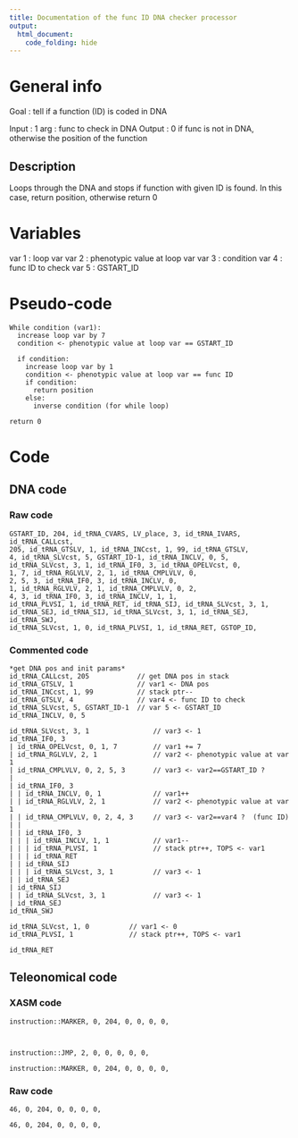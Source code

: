 ```yaml
---
title: Documentation of the func ID DNA checker processor
output: 
  html_document:
    code_folding: hide
---
```



# General info

Goal : tell if a function (ID) is coded in DNA

Input : 1 arg : func to check in DNA
Output : 0 if func is not in DNA, otherwise the position of the function


## Description

Loops through the DNA and stops if function with given ID is found.
In this case, return position, otherwise return 0


# Variables

var 1 : loop var
var 2 : phenotypic value at loop var
var 3 : condition
var 4 : func ID to check
var 5 : GSTART_ID


# Pseudo-code

```pseudo
While condition (var1):
  increase loop var by 7
  condition <- phenotypic value at loop var == GSTART_ID

  if condition:
    increase loop var by 1
    condition <- phenotypic value at loop var == func ID
    if condition:
      return position
    else:
      inverse condition (for while loop)

return 0
```

# Code

## DNA code

### Raw code

```DNA
GSTART_ID, 204, id_tRNA_CVARS, LV_place, 3, id_tRNA_IVARS, id_tRNA_CALLcst, 
205, id_tRNA_GTSLV, 1, id_tRNA_INCcst, 1, 99, id_tRNA_GTSLV, 
4, id_tRNA_SLVcst, 5, GSTART_ID-1, id_tRNA_INCLV, 0, 5, 
id_tRNA_SLVcst, 3, 1, id_tRNA_IF0, 3, id_tRNA_OPELVcst, 0, 
1, 7, id_tRNA_RGLVLV, 2, 1, id_tRNA_CMPLVLV, 0, 
2, 5, 3, id_tRNA_IF0, 3, id_tRNA_INCLV, 0, 
1, id_tRNA_RGLVLV, 2, 1, id_tRNA_CMPLVLV, 0, 2, 
4, 3, id_tRNA_IF0, 3, id_tRNA_INCLV, 1, 1, 
id_tRNA_PLVSI, 1, id_tRNA_RET, id_tRNA_SIJ, id_tRNA_SLVcst, 3, 1, 
id_tRNA_SEJ, id_tRNA_SIJ, id_tRNA_SLVcst, 3, 1, id_tRNA_SEJ, id_tRNA_SWJ, 
id_tRNA_SLVcst, 1, 0, id_tRNA_PLVSI, 1, id_tRNA_RET, GSTOP_ID, 
```


### Commented code

```pseudoDNA
*get DNA pos and init params*
id_tRNA_CALLcst, 205            // get DNA pos in stack
id_tRNA_GTSLV, 1                // var1 <- DNA pos
id_tRNA_INCcst, 1, 99           // stack ptr--
id_tRNA_GTSLV, 4                // var4 <- func ID to check
id_tRNA_SLVcst, 5, GSTART_ID-1  // var 5 <- GSTART_ID
id_tRNA_INCLV, 0, 5

id_tRNA_SLVcst, 3, 1                // var3 <- 1
id_tRNA_IF0, 3
| id_tRNA_OPELVcst, 0, 1, 7         // var1 += 7
| id_tRNA_RGLVLV, 2, 1              // var2 <- phenotypic value at var 1
| id_tRNA_CMPLVLV, 0, 2, 5, 3       // var3 <- var2==GSTART_ID ?
| 
| id_tRNA_IF0, 3
| | id_tRNA_INCLV, 0, 1             // var1++
| | id_tRNA_RGLVLV, 2, 1            // var2 <- phenotypic value at var 1
| | id_tRNA_CMPLVLV, 0, 2, 4, 3     // var3 <- var2==var4 ?  (func ID)
| | 
| | id_tRNA_IF0, 3
| | | id_tRNA_INCLV, 1, 1           // var1--
| | | id_tRNA_PLVSI, 1              // stack ptr++, TOPS <- var1
| | | id_tRNA_RET
| | id_tRNA_SIJ
| | | id_tRNA_SLVcst, 3, 1          // var3 <- 1
| | id_tRNA_SEJ
| id_tRNA_SIJ
| | id_tRNA_SLVcst, 3, 1            // var3 <- 1
| id_tRNA_SEJ
id_tRNA_SWJ

id_tRNA_SLVcst, 1, 0          // var1 <- 0
id_tRNA_PLVSI, 1              // stack ptr++, TOPS <- var1

id_tRNA_RET
```


## Teleonomical code

### XASM code

```XASM
instruction::MARKER, 0, 204, 0, 0, 0, 0,



instruction::JMP, 2, 0, 0, 0, 0, 0,

instruction::MARKER, 0, 204, 0, 0, 0, 0,
```

### Raw code

```Raw
46, 0, 204, 0, 0, 0, 0,

46, 0, 204, 0, 0, 0, 0,
```
